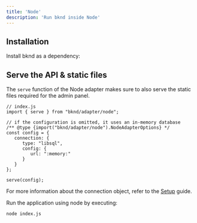 ```yaml
---
title: 'Node'
description: 'Run bknd inside Node'
---
```


## Installation
Install bknd as a dependency:
<InstallBknd />

## Serve the API & static files
The `serve` function of the Node adapter makes sure to also serve the static files required for
the admin panel.

``` tsx
// index.js
import { serve } from "bknd/adapter/node";

// if the configuration is omitted, it uses an in-memory database
/** @type {import("bknd/adapter/node").NodeAdapterOptions} */
const config = {
   connection: {
      type: "libsql",
      config: {
         url: ":memory:"
      }
   }
};

serve(config);
```
For more information about the connection object, refer to the [Setup](/setup/introduction) guide.

Run the application using node by executing:
```bash
node index.js
```